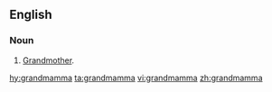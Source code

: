 ==English==

===Noun===
{{en-noun}}

# [[grandmother|Grandmother]].

[[hy:grandmamma]]
[[ta:grandmamma]]
[[vi:grandmamma]]
[[zh:grandmamma]]